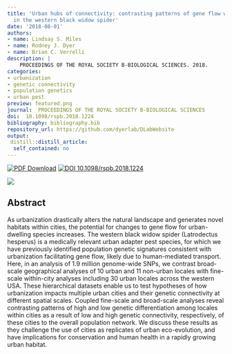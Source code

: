 ```yaml
---
title: 'Urban hubs of connectivity: contrasting patterns of gene flow within and among cities
  in the western black widow spider'
date: '2018-08-01'
authors:
- name: Lindsay S. Miles
- name: Rodney J. Dyer
- name: Brian C. Verrelli
description: |
    PROCEEDINGS OF THE ROYAL SOCIETY B-BIOLOGICAL SCIENCES. 2018.  
categories: 
- urbanization
- genetic connectivity
- population genetics
- urban pest
preview: featured.png
journal:  PROCEEDINGS OF THE ROYAL SOCIETY B-BIOLOGICAL SCIENCES
doi:  10.1098/rspb.2018.1224
bibliography: bibliography.bib
repository_url: https://github.com/dyerlab/DLabWebsite
output:
 distill::distill_article:
  self_contained: no
---
```


 [![PDF Download](https://img.shields.io/badge/PDF-21B02C.svg)](https://drive.google.com/open?id=1dsbm7sPbtFnTkUZ3Wzh4c47cox0Ankui) [![ DOI 10.1098/rspb.2018.1224](http://img.shields.io/badge/DOI-474747.svg)](https://doi.org/10.1098/rspb.2018.1224)

![]( featured.png )

## Abstract

As urbanization drastically alters the natural landscape and generates novel habitats within cities, the potential for changes to gene flow for urban-dwelling species increases. The western black widow spider (Latrodectus hesperus) is a medically relevant urban adapter pest species, for which we have previously identified population genetic signatures consistent with urbanization facilitating gene flow, likely due to human-mediated transport. Here, in an analysis of 1.9 million genome-wide SNPs, we contrast broad-scale geographical analyses of 10 urban and 11 non-urban locales with fine-scale within-city analyses including 30 urban locales across the western USA. These hierarchical datasets enable us to test hypotheses of how urbanization impacts multiple urban cities and their genetic connectivity at different spatial scales. Coupled fine-scale and broad-scale analyses reveal contrasting patterns of high and low genetic differentiation among locales within cities as a result of low and high genetic connectivity, respectively, of these cities to the overall population network. We discuss these results as they challenge the use of cities as replicates of urban eco-evolution, and have implications for conservation and human health in a rapidly growing urban habitat.
